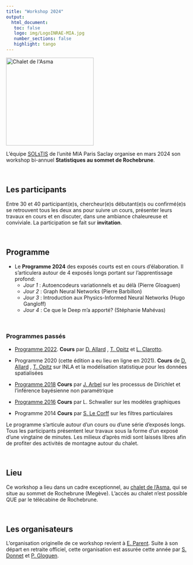 ```yaml
---
title: "Workshop 2024"
output: 
  html_document:
   toc: false
   logo: img/LogoINRAE-MIA.jpg
   number_sections: false
   highlight: tango
---
```



<img src="img/chaletAsma.jpeg" alt="Chalet de l'Asma" width = "240px" align="center"> </img>

L'équipe [SOLsTIS](https://mia-ps.inrae.fr/solstis) de l'unité MIA Paris Saclay organise en mars 2024 son workshop bi-annuel **Statistiques au sommet de Rochebrune**.

<br> 

## Les participants 

Entre 30 et 40 participant(e)s, chercheur(e)s débutant(e)s ou confirmé(e)s se retrouvent tous les deux ans pour suivre un cours,  présenter leurs travaux en cours et en discuter, dans une ambiance chaleureuse et conviviale.  La participation se fait sur **invitation**. 


<br> 



## Programme


 - Le **Programme  2024** des exposés courts  est en cours d'élaboration. Il s'articulera autour de 4 exposés longs portant sur  l'apprentissage profond:
    - *Jour 1* : Autoencodeurs variationnels et au délà (Pierre Gloaguen)
    - *Jour 2* : Graph Neural Networks (Pierre Barbillon)
    - *Jour 3* : Introduction aux Physics-Informed Neural Networks (Hugo Gangloff)
    - *Jour 4* : Ce que le Deep m'a apporté? (Stéphanie Mahévas) 
  
 <br>
 
### Programmes passés

 - [Programme 2022](programme/programme_rochebrune_2022.pdf).  **Cours** par [D. Allard](https://biosp.mathnum.inrae.fr/homepage-denis-allard) , [T. Opitz](https://biosp.mathnum.inrae.fr/homepage-thomas-opitz) et [L. Clarotto](https://mia-ps.inrae.fr/lucia-clarotto).
 
 - Programme 2020 (cette édition a eu lieu en ligne en 2021). **Cours** de [D. Allard](https://biosp.mathnum.inrae.fr/homepage-denis-allard) , [T. Opitz](https://biosp.mathnum.inrae.fr/homepage-thomas-opitz) sur INLA et la modélisation statistique pour les données spatialisées
 
 - [Programme 2018](programme/progroch2018.pdf)  **Cours** par [J. Arbel](https://www.julyanarbel.com/) sur les processus de Dirichlet et l'inférence bayésienne non paramétrique
 
 - [Programme 2016](programme/progroch2016.pdf) **Cours** par L. Schwaller sur les modèles graphiques
 - Programme 2014 **Cours** par [S. Le Corff](https://sylvainlc.github.io/) sur les filtres particulaires


Le programme  s'articule autour d'un cours ou d'une série d'exposés longs. Tous les participants présentent leur travaux sous la forme d'un exposé d'une vingtaine de minutes. 
Les milieux d'après midi sont laissés libres afin de profiter des activités de montagne autour du chalet.

<br> 

## Lieu 


Ce workshop a lieu dans un cadre exceptionnel, au [chalet de l'Asma](https://www.asma-nationale.fr/com/page/2817), qui se situe au sommet de Rochebrune (Megève). L'accès au chalet n'est possible QUE par le télécabine de Rochebrune. 

<br> 

## Les organisateurs 

L'organisation originelle de ce workshop revient à [E. Parent](https://mia-ps.inrae.fr/eric-parent). Suite à son départ en retraite officiel, cette organisation est assurée cette année par [S. Donnet](https://mia-ps.inrae.fr/sophie-donnet) et [P. Gloguen](https://papayoun.github.io/). 

<br> 


